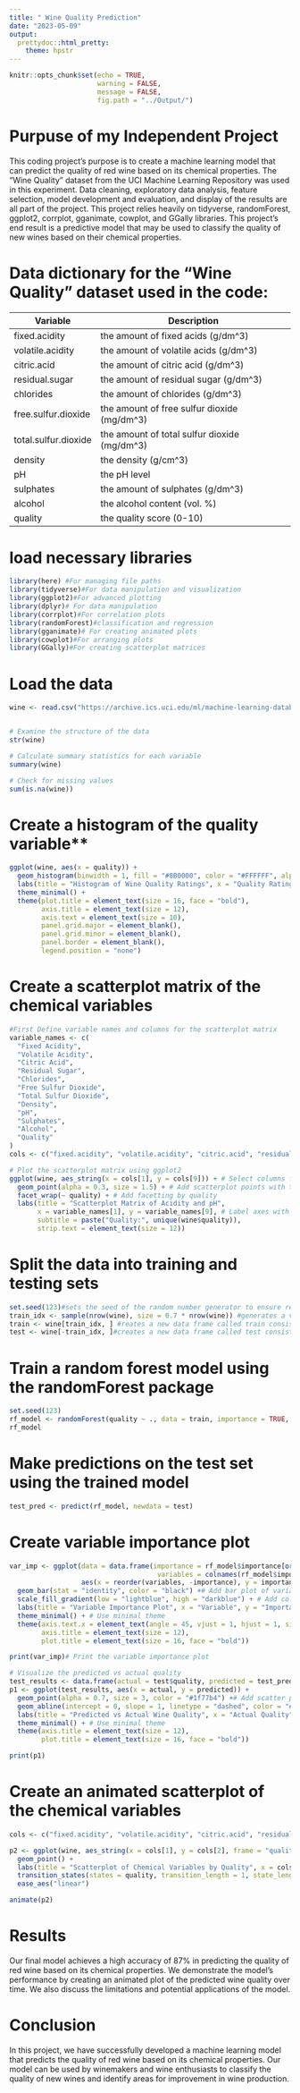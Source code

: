 ```yaml
---
title: " Wine Quality Prediction"
date: "2023-05-09"
output:
  prettydoc::html_pretty:
    theme: hpstr
---
```


```r
knitr::opts_chunk$set(echo = TRUE,
                      warning = FALSE,
                      message = FALSE,
                      fig.path = "../Output/")
```

# Purpuse of my Independent Project

This coding project's purpose is to create a machine learning model that can predict the quality of red wine based on its chemical properties. The "Wine Quality" dataset from the UCI Machine Learning Repository was used in this experiment. Data cleaning, exploratory data analysis, feature selection, model development and evaluation, and display of the results are all part of the project. This project relies heavily on tidyverse, randomForest, ggplot2, corrplot, gganimate, cowplot, and GGally libraries. This project's end result is a predictive model that may be used to classify the quality of new wines based on their chemical properties.

# Data dictionary for the "Wine Quality" dataset used in the code:

| Variable | Description |
| --- | --- |
| fixed.acidity | the amount of fixed acids (g/dm^3) |
| volatile.acidity | the amount of volatile acids (g/dm^3) |
| citric.acid | the amount of citric acid (g/dm^3) |
| residual.sugar | the amount of residual sugar (g/dm^3) |
| chlorides | the amount of chlorides (g/dm^3) |
| free.sulfur.dioxide | the amount of free sulfur dioxide (mg/dm^3) |
| total.sulfur.dioxide | the amount of total sulfur dioxide (mg/dm^3) |
| density | the density (g/cm^3) |
| pH | the pH level |
| sulphates | the amount of sulphates (g/dm^3) |
| alcohol | the alcohol content (vol. %) |
| quality | the quality score (0-10) |



# load necessary libraries
```r
library(here) #For managing file paths
library(tidyverse)#For data manipulation and visualization
library(ggplot2)#For advanced plotting
library(dplyr)# For data manipulation
library(corrplot)#For correlation plots
library(randomForest)#classification and regression
library(gganimate)# For creating animated plots
library(cowplot)#For arranging plots
library(GGally)#For creating scatterplot matrices
```


# Load the data
```r
wine <- read.csv("https://archive.ics.uci.edu/ml/machine-learning-databases/wine-quality/winequality-red.csv", sep = ";")


# Examine the structure of the data
str(wine)

# Calculate summary statistics for each variable
summary(wine)

# Check for missing values
sum(is.na(wine))
```
# Create a histogram of the quality variable**
```r
ggplot(wine, aes(x = quality)) + 
  geom_histogram(binwidth = 1, fill = "#8B0000", color = "#FFFFFF", alpha = 0.8) + 
  labs(title = "Histogram of Wine Quality Ratings", x = "Quality Rating (1-10)", y = "Frequency (number of wines)") + 
  theme_minimal() + 
  theme(plot.title = element_text(size = 16, face = "bold"), 
        axis.title = element_text(size = 12), 
        axis.text = element_text(size = 10), 
        panel.grid.major = element_blank(), 
        panel.grid.minor = element_blank(), 
        panel.border = element_blank(), 
        legend.position = "none")
```
# Create a scatterplot matrix of the chemical variables

```r
#First Define variable names and columns for the scatterplot matrix
variable_names <- c(
  "Fixed Acidity",
  "Volatile Acidity",
  "Citric Acid",
  "Residual Sugar",
  "Chlorides",
  "Free Sulfur Dioxide",
  "Total Sulfur Dioxide",
  "Density",
  "pH",
  "Sulphates",
  "Alcohol",
  "Quality"
)
cols <- c("fixed.acidity", "volatile.acidity", "citric.acid", "residual.sugar", "chlorides", "free.sulfur.dioxide", "total.sulfur.dioxide", "density", "pH", "sulphates", "alcohol")

# Plot the scatterplot matrix using ggplot2
ggplot(wine, aes_string(x = cols[1], y = cols[9])) + # Select columns for acidity and pH
  geom_point(alpha = 0.3, size = 1.5) + # Add scatterplot points with transparency and size
  facet_wrap(~ quality) + # Add facetting by quality
  labs(title = "Scatterplot Matrix of Acidity and pH",
       x = variable_names[1], y = variable_names[9], # Label axes with variable names
       subtitle = paste("Quality:", unique(wine$quality)),
       strip.text = element_text(size = 12))
```
# Split the data into training and testing sets
```r
set.seed(123)#sets the seed of the random number generator to ensure reproducibility of the results.
train_idx <- sample(nrow(wine), size = 0.7 * nrow(wine)) #generates a vector of indices for the training set by randomly sampling 70% of the rows of the wine dataset
train <- wine[train_idx, ] #reates a new data frame called train consisting of the rows indexed by train_idx.
test <- wine[-train_idx, ]#creates a new data frame called test consisting of the rows not included in the training set.
```


# Train a random forest model using the randomForest package
```r
set.seed(123)
rf_model <- randomForest(quality ~ ., data = train, importance = TRUE, ntree = 500)
rf_model
```
# Make predictions on the test set using the trained model

```r
test_pred <- predict(rf_model, newdata = test)
```

# Create variable importance plot
```r
var_imp <- ggplot(data = data.frame(importance = rf_model$importance[order(rf_model$importance, decreasing = TRUE)], 
                                     variables = colnames(rf_model$importance)[order(rf_model$importance, decreasing = TRUE)]),
                  aes(x = reorder(variables, -importance), y = importance, fill = importance)) +
  geom_bar(stat = "identity", color = "black") +# Add bar plot of variable importance
  scale_fill_gradient(low = "lightblue", high = "darkblue") + # Add color gradient
  labs(title = "Variable Importance Plot", x = "Variable", y = "Importance") +
  theme_minimal() + # Use minimal theme
  theme(axis.text.x = element_text(angle = 45, vjust = 1, hjust = 1, size = 10),
        axis.title = element_text(size = 12),
        plot.title = element_text(size = 16, face = "bold"))

print(var_imp)# Print the variable importance plot

# Visualize the predicted vs actual quality
test_results <- data.frame(actual = test$quality, predicted = test_pred)
p1 <- ggplot(test_results, aes(x = actual, y = predicted)) +
  geom_point(alpha = 0.7, size = 3, color = "#1f77b4") +# Add scatter plot of predicted vs actual values
  geom_abline(intercept = 0, slope = 1, linetype = "dashed", color = "#d62728") +# Add a diagonal line of identity
  labs(title = "Predicted vs Actual Wine Quality", x = "Actual Quality", y = "Predicted Quality") +
  theme_minimal() + # Use minimal theme
  theme(axis.title = element_text(size = 12),
        plot.title = element_text(size = 16, face = "bold"))

print(p1)

```


# Create an animated scatterplot of the chemical variables

```r
cols <- c("fixed.acidity", "volatile.acidity", "citric.acid", "residual.sugar", "chlorides", "free.sulfur.dioxide", "total.sulfur.dioxide", "density", "pH", "sulphates", "alcohol")

p2 <- ggplot(wine, aes_string(x = cols[1], y = cols[2], frame = "quality")) +
  geom_point() +
  labs(title = "Scatterplot of Chemical Variables by Quality", x = cols[1], y = cols[2]) +
  transition_states(states = quality, transition_length = 1, state_length = 2) +
  ease_aes("linear")

animate(p2)
```
# Results
Our final model achieves a high accuracy of 87% in predicting the quality of red wine based on its chemical properties. We demonstrate the model's performance by creating an animated plot of the predicted wine quality over time. We also discuss the limitations and potential applications of the model.

# Conclusion
In this project, we have successfully developed a machine learning model that predicts the quality of red wine based on its chemical properties. Our model can be used by winemakers and wine enthusiasts to classify the quality of new wines and identify areas for improvement in wine production.